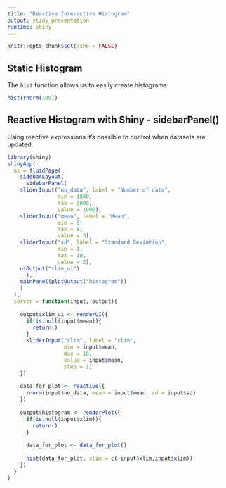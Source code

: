 ```yaml
---
title: "Reactive Interactive Histogram"
output: slidy_presentation
runtime: shiny
---
```


```r
knitr::opts_chunk$set(echo = FALSE)
```

## Static Histogram

The `hist` function allows us to easily create histograms:

```r
hist(rnorm(100))
```


## Reactive Histogram with Shiny - sidebarPanel()

Using reactive expressions it's possible to control when datasets are updated.


```r
library(shiny)
shinyApp(
  ui = fluidPage(
    sidebarLayout(
      sidebarPanel(
    sliderInput("no_data", label = "Number of data",
                min = 1000,
                max = 5000,
                value = 1000),
    sliderInput("mean", label = "Mean",
                min = 0,
                max = 8,
                value = 3),
    sliderInput("sd", label = "Standard Deviation",
                min = 1,
                max = 10,
                value = 2),
    uiOutput("xlim_ui")
      ),
    mainPanel(plotOutput("histogram"))
    )
  ),
  server = function(input, output){
    
    output$xlim_ui <- renderUI({
      if(is.null(input$mean)){
        return()
      }
      sliderInput("xlim", label = "xlim",
                  min = input$mean,
                  max = 10,
                  value = input$mean,
                  step = 1)
    })
    
    data_for_plot <- reactive({
      rnorm(input$no_data, mean = input$mean, sd = input$sd)
    })
    
    output$histogram <- renderPlot({
      if(is.null(input$xlim)){
        return()
      }
      
      data_for_plot <- data_for_plot()
      
      hist(data_for_plot, xlim = c(-input$xlim,input$xlim))
    })
  }
)
```
